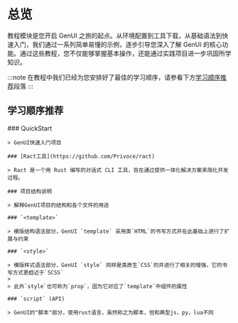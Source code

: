 
# 总览

教程模块是您开启 GenUI 之旅的起点。从环境配置到工具下载，从基础语法到快速入门，我们通过一系列简单易懂的示例，逐步引导您深入了解 GenUI 的核心功能。通过这些教程，您不仅能够掌握基本操作，还能通过实践项目进一步巩固所学知识。

:::note
在教程中我们已经为您安排好了最佳的学习顺序，请参看下方[学习顺序推荐](##学习顺序推荐)段落
:::


## 学习顺序推荐

<Steps>
    ### QuickStart

    > GenUI快速入门项目
    
    ### [Ract工具](https://github.com/Privoce/ract)

    > Ract 是一个用 Rust 编写的对话式 CLI 工具，旨在通过提供一体化解决方案来简化开发过程。

    ### 项目结构说明

    > 解释GenUI项目的结构和各个文件的用途

    ### `<template>`

    > 模版结构语法部分，GenUI `template` 采用类`HTML`的书写方式并在此基础上进行了扩展与约束

    ### `<style>`

    > 模版样式语法部分，GenUI `style` 同样是类原生`CSS`的并进行了相关的增强，它的书写方式更趋近于`SCSS`
    > 
    > 此外`style`也可称为`prop`，因为它对应了`template`中组件的属性

    ### `script` (API)

    > GenUI的"脚本"部分，使用rust语言，虽然称之为脚本，但和典型js，py，lua不同

</Steps>